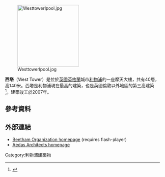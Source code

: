 [[File:Westtowerlpool.jpg|200px]]

'''西塔'''（West Tower）是位於[[英國|英國]][[英格蘭|英格蘭]]城市[[利物浦|利物浦]]的一座摩天大樓，共有40層，高140米。西塔是利物浦現在最高的建築，也是英國倫敦以外地區的第三高建築<ref>{{Cite web
|title=West Tower
|url=http://www.emporis.com/en/wm/bu/?id=westtower-liverpool-unitedkingdom
|accessdate=2007-06-10
|archive-date=2007-03-25
|archive-url=https://web.archive.org/web/20070325204513/http://www.emporis.com/en/wm/bu/?id=westtower-liverpool-unitedkingdom
|dead-url=no
}}</ref>。建築竣工於2007年。
==參考資料==
{{Reflist}}
==外部連結==
* [https://web.archive.org/web/20080212124338/http://www.thebeethamorganization.com/ Beetham Organization homepage] (requires flash-player)
* [http://www.aedas.com/ Aedas Architects homepage] {{Wayback|url=http://www.aedas.com/ |date=20200825071830 }} 
{{英國建築小作品}}
[[Category:利物浦建築物|Category:利物浦建築物]]